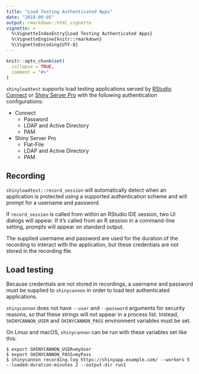 ```yaml
---
title: "Load Testing Authenticated Apps"
date: "2018-09-05"
output: rmarkdown::html_vignette
vignette: >
  %\VignetteIndexEntry{Load Testing Authenticated Apps}
  %\VignetteEngine{knitr::rmarkdown}
  %\VignetteEncoding{UTF-8}
---
```


```r
knitr::opts_chunk$set(
  collapse = TRUE,
  comment = "#>"
)
```

`shinyloadtest` supports load testing applications served by [RStudio Connect](https://www.rstudio.com/products/connect/) or [Shiny Server Pro](https://www.rstudio.com/products/connect/) with the following authentication configurations:

* Connect
    * Password
    * LDAP and Active Directory
    * PAM
* Shiny Server Pro
    * Flat-File
    * LDAP and Active Directory
    * PAM

## Recording

`shinyloadtest::record_session` will automatically detect when an application is protected using a supported authentication scheme and will prompt for a username and password.

If `record_session` is called from within an RStudio IDE session, two UI dialogs will appear. If it's called from an R session in a command-line setting, prompts will appear on standard output.

The supplied username and password are used for the duration of the recording to interact with the application, but these credentials are not stored in the recording file.

## Load testing

Because credentials are not stored in recordings, a username and password must be supplied to `shinycannon` in order to load test authenticated applications.

`shinycannon` does not have `--user` and `--password` arguments for security reasons, so that these strings will not appear in a process list. Instead, `SHINYCANNON_USER` and `SHINYCANNON_PASS` environment variables must be set.

On Linux and macOS, `shinycannon` can be run with these variables set like this:

```
$ export SHINYCANNON_USER=myUser
$ export SHINYCANNON_PASS=myPass
$ shinycannon recording.log https://shinyapp.example.com/ --workers 5 --loaded-duration-minutes 2 --output-dir run1
```

